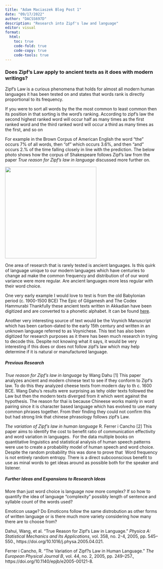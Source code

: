 ```yaml
---
title: "Adam Maciaszek Blog Post 1"
date: "09/17/2022"
author: "DACSS697D"
description: "Research into Zipf's law and language"
editor: visual
format:
  html:
    toc: true
    code-fold: true
    code-copy: true
    code-tools: true
---
```


### Does Zipf's Law apply to ancient texts as it does with modern writings?

Zipf's Law is a curious phenomena that holds for almost all modern human languages it has been tested on and states that words rank is directly proportional to its frequency.

If you were to sort all words by the the most common to least common then its position in that sorting is the word's ranking. According to zipf's law the second highest ranked word will occur half as many times as the first ranked word and the third ranked word will occur a third as many times as the first, and so on

For example in the Brown Corpus of American English the word "the" occurs 7% of all words, then "of" which occurs 3.6%, and then "and" occurs 2.% of the time falling closely in line with the prediction. The below photo shows how the corpus of Shakespeare follows Zipf's law from the paper *True reason for Zipf's law in language* discussed more further on.

![](images/shakespearecorpus-01.jpg){fig-align="center" width="300"}

One area of research that is rarely tested is ancient languages. Is this quirk of language unique to our modern languages which have centuries to change ad make the common frequency and distribution of of our word variance were more regular. Are ancient languages more less regular with their word choice.

One very early example I would love to test is from the old Babylonian period (c. 1900-1500 BCE) The Epic of Gilgamesh and The Codex Hammurabi Thankfully these ancient texts written in Akkadian have been digitized and are converted to a phonetic alphabet. It can be found [here](https://www.soas.ac.uk/baplar/recordings/).

Another very interesting source of text would be the Voynich Manuscript which has been carbon-dated to the early 15th century and written in an unknown language referred to as Voynichese. This text has also been digitized for research purposes as it there has been much research in trying to decode this. Despite not knowing what it says, it would be very interesting if this does or does not follow zipf's law which may help determine if it is natural or manufactured language. 

##### Previous Research

*True reason for Zipf's law in language* by Wang Dahu \[1\] This paper analyzes ancient and modern chinese text to see if they conform to Zipf's law. To do this they analyzed cheese texts from modern day to th c. 1600 BCE. Wang Dahu's results were surprising as tehy older texts followed the Law but then the modern texts diverged from it which went against the hypothesis. The reason for thai is because Chineese works mainly in word pairing since it is character based language which has evolved to use many common phrases together. From their finding they could not confirm this but had strong link that chinese phrasology follows zipf's Law.

*The variation of Zipf's law in human language* R. Ferrer i Cancho \[2\] This paper aims to identify the cost to benefit ratio of communication effectivity and word variation in languages.  For the data multiple books on quantitative linguistics and statistical analysis of human speech patterns were use to create a probability model of human speech and word choice. Despite the random probability this was done to prove that  Word frequency is not entirely random entropy. There is a direct subcoonscious benefit to use as minal words to get ideas around as possible both for the speaker and listener. 

##### Further Ideas and Expansions to Research Ideas

More than just word choice is language now more complex? If so how to quantify the idea of language "complexity" possibly length of sentence and syllable count of the words used?

Emoticon usage? Do Emoticons follow the same distrobution as other forms of written language or is there much more variety considering how many there are to choose from?

Dahui, Wang, et al. "True Reason for Zipf's Law in Language." *Physica A: Statistical Mechanics and Its Applications*, vol. 358, no. 2-4, 2005, pp. 545--550., https://doi.org/10.1016/j.physa.2005.04.021.

Ferrer i Cancho, R. "The Variation of Zipf?s Law in Human Language." *The European Physical Journal B*, vol. 44, no. 2, 2005, pp. 249--257., https://doi.org/10.1140/epjb/e2005-00121-8.

